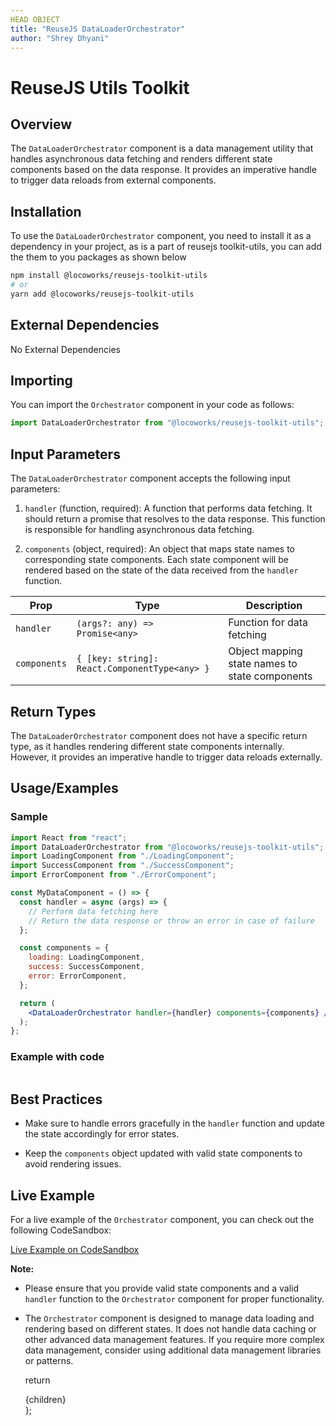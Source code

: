 ```yaml
---
HEAD OBJECT
title: "ReuseJS DataLoaderOrchestrator"
author: "Shrey Dhyani"
---
```



# ReuseJS Utils Toolkit

## Overview

The `DataLoaderOrchestrator` component is a data management utility that handles asynchronous data fetching and renders different state components based on the data response. It provides an imperative handle to trigger data reloads from external components.

## Installation

To use the `DataLoaderOrchestrator` component, you need to install it as a dependency in your project, as is a part of reusejs toolkit-utils, you can add the them to you packages as shown below

```bash
npm install @locoworks/reusejs-toolkit-utils
# or
yarn add @locoworks/reusejs-toolkit-utils
```

## External Dependencies
No External Dependencies

## Importing

You can import the `Orchestrator` component in your code as follows:

```jsx
import DataLoaderOrchestrator from "@locoworks/reusejs-toolkit-utils";
```

## Input Parameters

The `DataLoaderOrchestrator` component accepts the following input parameters:

1. `handler` (function, required): A function that performs data fetching. It should return a promise that resolves to the data response. This function is responsible for handling asynchronous data fetching.

2. `components` (object, required): An object that maps state names to corresponding state components. Each state component will be rendered based on the state of the data received from the `handler` function.

| Prop          | Type                         | Description                                           |
|---------------|------------------------------|-------------------------------------------------------|
| `handler`     | `(args?: any) => Promise<any>` | Function for data fetching                            |
| `components`  | `{ [key: string]: React.ComponentType<any> }` | Object mapping state names to state components        |


## Return Types

The `DataLoaderOrchestrator` component does not have a specific return type, as it handles rendering different state components internally. However, it provides an imperative handle to trigger data reloads externally.

## Usage/Examples

### Sample
```jsx
import React from "react";
import DataLoaderOrchestrator from "@locoworks/reusejs-toolkit-utils";
import LoadingComponent from "./LoadingComponent";
import SuccessComponent from "./SuccessComponent";
import ErrorComponent from "./ErrorComponent";

const MyDataComponent = () => {
  const handler = async (args) => {
    // Perform data fetching here
    // Return the data response or throw an error in case of failure
  };

  const components = {
    loading: LoadingComponent,
    success: SuccessComponent,
    error: ErrorComponent,
  };

  return (
    <DataLoaderOrchestrator handler={handler} components={components} />
  );
};
```

### Example with code 

<DataLoaderOrchestratorExample/>

```js path=../../components/DataLoaderOrchestratorExample name=DataLoaderOrchestratorExample
```

## Best Practices

- Make sure to handle errors gracefully in the `handler` function and update the state accordingly for error states.

- Keep the `components` object updated with valid state components to avoid rendering issues.

## Live Example

For a live example of the `Orchestrator` component, you can check out the following CodeSandbox:

[Live Example on CodeSandbox](https://codesandbox.io/s/orchestrator-component-example-tlwus)

**Note:**

- Please ensure that you provide valid state components and a valid `handler` function to the `Orchestrator` component for proper functionality.

- The `Orchestrator` component is designed to manage data loading and rendering based on different states. It does not handle data caching or other advanced data management features. If you require more complex data management, consider using additional data management libraries or patterns.

  return <div className="prose max-w-full mx-4 pb-10" >{children}</div>
}; 
